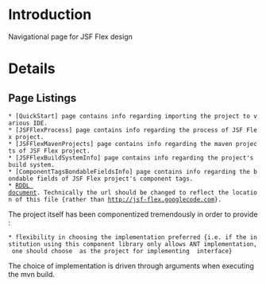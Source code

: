= Introduction =

Navigational page for JSF Flex design

= Details =

==Page Listings==
 * [QuickStart] page contains info regarding importing the project to various IDE.
 * [JSFFlexProcess] page contains info regarding the process of JSF Flex project.
 * [JSFFlexMavenProjects] page contains info regarding the maven projects of JSF Flex project.
 * [JSFFlexBuildSystemInfo] page contains info regarding the project's build system.
 * [ComponentTagsBondableFieldsInfo] page contains info regarding the bondable fields of JSF Flex project's component tags.
 * [http://jsf-flex.googlecode.com/svn/wiki/jsf-flex.xhtml RDDL document]. Technically the url should be changed to reflect the location of this file {rather than http://jsf-flex.googlecode.com}.

The project itself has been componentized tremendously in order to provide :
 * flexibility in choosing the implementation preferred {i.e. if the institution using this component library only allows ANT implementation, one should choose {{{antFlexTaskRunnerImpl}}} as the project for implementing {{{_FlexTaskRunner}}} interface}


The choice of implementation is driven through arguments when executing the mvn build.